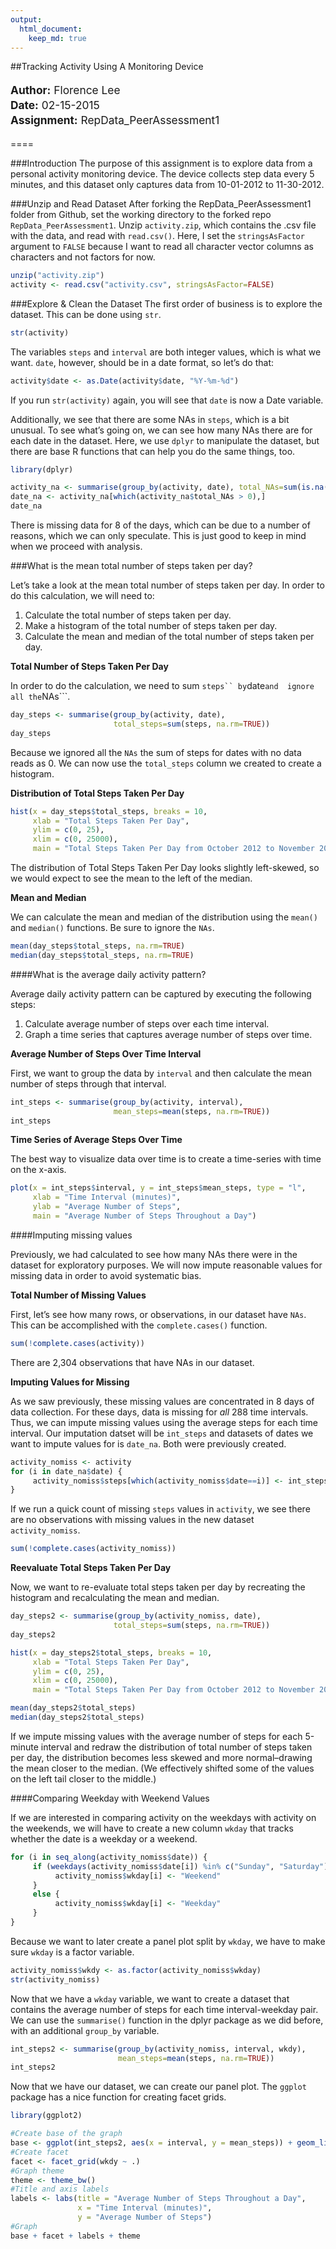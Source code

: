 ```yaml
---
output: 
  html_document:
    keep_md: true
---
```


##Tracking Activity Using A Monitoring Device
<p style="font-size: 13pt; line-height:18pt"> 
**Author:** Florence Lee<br>
**Date:** 02-15-2015<br>
**Assignment:** RepData_PeerAssessment1</p>

====

###Introduction
The purpose of this assignment is to explore data from a personal activity
monitoring device. The device collects step data every 5 minutes, and this 
dataset only captures data from 10-01-2012 to 11-30-2012.

###Unzip and Read Dataset
After forking the RepData_PeerAssessment1 folder from Github, set the working 
directory to the forked repo ```RepData_PeerAssessment1```. Unzip ```activity.zip```, 
which contains the .csv file with the data, and read with ```read.csv()```. Here,
I set the ```stringsAsFactor``` argument to ```FALSE``` because I want to read
all character vector columns as characters and not factors for now.

```r
unzip("activity.zip") 
activity <- read.csv("activity.csv", stringsAsFactor=FALSE)
```

###Explore & Clean the Dataset
The first order of business is to explore the dataset. This can be done using 
```str```.

```r
str(activity)
```

The variables ```steps``` and ```interval``` are both integer values, which is
what we want. ```date```, however, should be in a date format, so let's do that:

```r
activity$date <- as.Date(activity$date, "%Y-%m-%d")
```

If you run ```str(activity)``` again, you will see that ```date``` is now a 
Date variable. 

Additionally, we see that there are some NAs in ```steps```, which is a bit
unusual. To see what's going on, we can see how many NAs there are for each date
in the dataset. Here, we use ```dplyr``` to manipulate the dataset, but there
are base R functions that can help you do the same things, too.

```r
library(dplyr)
```

```r
activity_na <- summarise(group_by(activity, date), total_NAs=sum(is.na(steps)))
date_na <- activity_na[which(activity_na$total_NAs > 0),]
date_na
```

There is missing data for 8 of the days, which can be due to a number of reasons,
which we can only speculate. This is just good to keep in mind when we proceed
with analysis.

###What is the mean total number of steps taken per day?

Let's take a look at the mean total number of steps taken per day. In order to
do this calculation, we will need to:

1. Calculate the total number of steps taken per day. 
2. Make a histogram of the total number of steps taken per day. 
3. Calculate the mean and median of the total number of steps taken per day. 

**Total Number of Steps Taken Per Day**

In order to do the calculation, we need to sum ```steps`` by ```date``` and 
ignore all the ```NAs```. 

```r
day_steps <- summarise(group_by(activity, date), 
                       total_steps=sum(steps, na.rm=TRUE))
day_steps
```

Because we ignored all the ```NAs``` the sum of steps for dates with no data 
reads as 0. We can now use the ```total_steps``` column we created to create
a histogram.

**Distribution of Total Steps Taken Per Day**

```r
hist(x = day_steps$total_steps, breaks = 10, 
     xlab = "Total Steps Taken Per Day", 
     ylim = c(0, 25), 
     xlim = c(0, 25000),
     main = "Total Steps Taken Per Day from October 2012 to November 2012")
```

The distribution of Total Steps Taken Per Day looks slightly left-skewed, so 
we would expect to see the mean to the left of the median.

**Mean and Median**

We can calculate the mean and median of the distribution using the ```mean()```
and ```median()``` functions. Be sure to ignore the ```NAs```.

```r
mean(day_steps$total_steps, na.rm=TRUE)
median(day_steps$total_steps, na.rm=TRUE)
```

####What is the average daily activity pattern?

Average daily activity pattern can be captured by executing the following steps:

1. Calculate average number of steps over each time interval.
2. Graph a time series that captures average number of steps over time.

**Average Number of Steps Over Time Interval**

First, we want to group the data by ```interval``` and then calculate the mean
number of steps through that interval.

```r
int_steps <- summarise(group_by(activity, interval), 
                       mean_steps=mean(steps, na.rm=TRUE))
int_steps
```

**Time Series of Average Steps Over Time**

The best way to visualize data over time is to create a time-series with time 
on the x-axis. 

```r
plot(x = int_steps$interval, y = int_steps$mean_steps, type = "l", 
     xlab = "Time Interval (minutes)", 
     ylab = "Average Number of Steps", 
     main = "Average Number of Steps Throughout a Day")
```

####Imputing missing values

Previously, we had calculated to see how many NAs there were in the dataset for
exploratory purposes. We will now impute reasonable values for missing data in 
order to avoid systematic bias.

**Total Number of Missing Values**

First, let's see how many rows, or observations, in our dataset have ```NAs```. 
This can be accomplished with the ```complete.cases()``` function.

```r
sum(!complete.cases(activity))
```

There are 2,304 observations that have NAs in our dataset. 

**Imputing Values for Missing**

As we saw previously, these missing values are concentrated in 8 days of data
collection. For these days, data is missing for *all* 288 time intervals. Thus, 
we can impute missing values using the average steps for each time interval. Our
imputation datset will be ```int_steps``` and datasets of dates we want to 
impute values for is ```date_na```. Both were previously created.

```r
activity_nomiss <- activity
for (i in date_na$date) {
     activity_nomiss$steps[which(activity_nomiss$date==i)] <- int_steps$mean_steps
}
```

If we run a quick count of missing ```steps``` values in ```activity```, we see
there are no observations with missing values in the new dataset ```activity_nomiss```.

```r
sum(!complete.cases(activity_nomiss))
```

**Reevaluate Total Steps Taken Per Day**

Now, we want to re-evaluate total steps taken per day by recreating the histogram
and recalculating the mean and median.

```r
day_steps2 <- summarise(group_by(activity_nomiss, date), 
                       total_steps=sum(steps, na.rm=TRUE))
day_steps2
```

```r
hist(x = day_steps2$total_steps, breaks = 10, 
     xlab = "Total Steps Taken Per Day", 
     ylim = c(0, 25), 
     xlim = c(0, 25000),
     main = "Total Steps Taken Per Day from October 2012 to November 2012")
```

```r
mean(day_steps2$total_steps)
median(day_steps2$total_steps)
```

If we impute missing values with the average number of steps for each 5-minute
interval and redraw the distribution of total number of steps taken per day,
the distribution becomes less skewed and more normal--drawing the mean closer 
to the median. (We effectively shifted some of the values on the left tail
closer to the middle.)

####Comparing Weekday with Weekend Values

If we are interested in comparing activity on the weekdays with activity on 
the weekends, we will have to create a new column ```wkday``` that tracks whether
the date is a weekday or a weekend. 

```r
for (i in seq_along(activity_nomiss$date)) { 
     if (weekdays(activity_nomiss$date[i]) %in% c("Sunday", "Saturday")) {
          activity_nomiss$wkday[i] <- "Weekend"
     }
     else {
          activity_nomiss$wkday[i] <- "Weekday"
     }
}
```

Because we want to later create a panel plot split by ```wkday```, we have to 
make sure ```wkday``` is a factor variable.

```r
activity_nomiss$wkdy <- as.factor(activity_nomiss$wkday)
str(activity_nomiss)
```

Now that we have a ```wkday``` variable, we want to create a dataset that 
contains the average number of steps for each time interval-weekday pair. We can 
use the ```summarise()``` function in the dplyr package as we did before, with 
an additional ```group_by``` variable.

```r
int_steps2 <- summarise(group_by(activity_nomiss, interval, wkdy), 
                        mean_steps=mean(steps, na.rm=TRUE))
int_steps2
```

Now that we have our dataset, we can create our panel plot. The ```ggplot```
package has a nice function for creating facet grids.

```r
library(ggplot2)
```

```r
#Create base of the graph
base <- ggplot(int_steps2, aes(x = interval, y = mean_steps)) + geom_line()
#Create facet
facet <- facet_grid(wkdy ~ .) 
#Graph theme
theme <- theme_bw()
#Title and axis labels
labels <- labs(title = "Average Number of Steps Throughout a Day", 
               x = "Time Interval (minutes)", 
               y = "Average Number of Steps")
#Graph
base + facet + labels + theme
```
